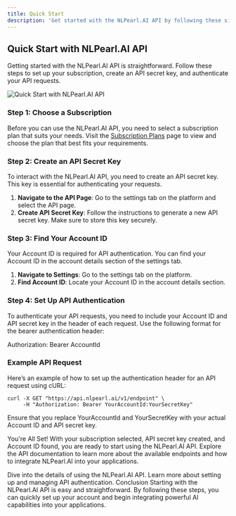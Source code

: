 ---
title: Quick Start
description: 'Get started with the NLPearl.AI API by following these simple steps to set up your subscription, API secret key, and authentication.'
---


## Quick Start with NLPearl.AI API

Getting started with the NLPearl.AI API is straightforward. Follow these steps to set up your subscription, create an API secret key, and authenticate your API requests.

<img
  className="block"
  src="/images/quick_start_api.png"
  alt="Quick Start with NLPearl.AI API"
/>

### Step 1: Choose a Subscription

Before you can use the NLPearl.AI API, you need to select a subscription plan that suits your needs. Visit the [Subscription Plans](#) page to view and choose the plan that best fits your requirements.

### Step 2: Create an API Secret Key

To interact with the NLPearl.AI API, you need to create an API secret key. This key is essential for authenticating your requests.

1. **Navigate to the API Page**: Go to the settings tab on the platform and select the API page.
2. **Create API Secret Key**: Follow the instructions to generate a new API secret key. Make sure to store this key securely.

### Step 3: Find Your Account ID

Your Account ID is required for API authentication. You can find your Account ID in the account details section of the settings tab.

1. **Navigate to Settings**: Go to the settings tab on the platform.
2. **Find Account ID**: Locate your Account ID in the account details section.

### Step 4: Set Up API Authentication

To authenticate your API requests, you need to include your Account ID and API secret key in the header of each request. Use the following format for the bearer authentication header:

Authorization: Bearer AccountId

### Example API Request

Here’s an example of how to set up the authentication header for an API request using cURL:

```
curl -X GET "https://api.nlpearl.ai/v1/endpoint" \
     -H "Authorization: Bearer YourAccountId:YourSecretKey"
```
Ensure that you replace YourAccountId and YourSecretKey with your actual Account ID and API secret key.

You're All Set!
With your subscription selected, API secret key created, and Account ID found, you are ready to start using the NLPearl.AI API. Explore the API documentation to learn more about the available endpoints and how to integrate NLPearl.AI into your applications.

<CardGroup cols={2}>
  <Card
    title="API Reference"
    icon="code"
    href="/docs/api-reference"
  >
    Dive into the details of using the NLPearl.AI API.
  </Card>
  <Card
    title="Authentication Guide"
    icon="key"
    href="/docs/api-authentication"
  >
    Learn more about setting up and managing API authentication.
  </Card>
</CardGroup>
Conclusion
Starting with the NLPearl.AI API is easy and straightforward. By following these steps, you can quickly set up your account and begin integrating powerful AI capabilities into your applications.